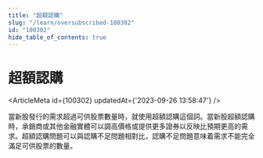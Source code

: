 ```yaml
---
title: "超額認購"
slug: "/learn/oversubscribed-100302"
id: "100302"
hide_table_of_contents: true
---
```



# 超額認購

<ArticleMeta id={100302} updatedAt={'2023-09-26 13:58:47'} />
<div className='border-solid border-b border-t-0 my-4 border-[var(--ifm-color-gray-300)]' />

當新股發行的需求超過可供股票數量時，就使用超額認購這個詞。當新股超額認購時，承銷商或其他金融實體可以調高價格或提供更多證券以反映比預期更高的需求。超額認購問題可以與認購不足問題相對比，認購不足問題意味着需求不能完全滿足可供股票的數量。
